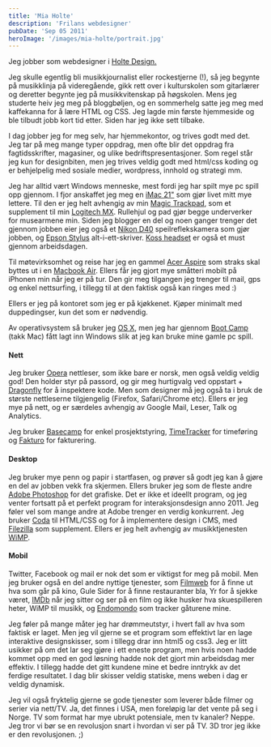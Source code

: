 ```yaml
---
title: 'Mia Holte'
description: 'Frilans webdesigner'
pubDate: 'Sep 05 2011'
heroImage: '/images/mia-holte/portrait.jpg'
---
```







<Question1/>

<p>Jeg jobber som webdesigner i <a href="http://holtedesign.no/">Holte Design.</a> </p>

<p>Jeg skulle egentlig bli musikkjournalist eller rockestjerne (!), så jeg begynte på musikklinja på
videregående, gikk rett over i kulturskolen som gitarlærer og deretter begynte jeg på musikkvitenskap på
høgskolen. Mens jeg studerte heiv jeg meg på bloggbøljen, og en sommerhelg satte jeg meg med kaffekanna for
å lære HTML og CSS. Jeg lagde min første hjemmeside og ble tilbudt jobb kort tid etter. Siden har jeg ikke
sett tilbake.</p>

<p>I dag jobber jeg for meg selv, har hjemmekontor, og trives godt med det. Jeg tar på meg mange typer
oppdrag, men ofte blir det oppdrag fra fagtidsskrifter, magasiner, og ulike bedriftspresentasjoner. Som regel står jeg kun for designbiten, men jeg trives veldig godt med html/css
koding og er behjelpelig med sosiale medier, wordpress, innhold og strategi mm.</p>


<Question2/>

<p>Jeg har alltid vært Windows menneske, mest fordi jeg har spilt mye pc spill opp gjennom. I fjor anskaffet
jeg meg en <a href="http://www.apple.com/imac/">iMac 21"</a> som gjør livet mitt mye lettere. Til den er jeg helt avhengig av min <a href="http://www.apple.com/magictrackpad/">Magic Trackpad</a>,
som et supplement til min <a href="http://www.logitech.com/no-no/mice-pointers/mice/devices/5845">Logitech MX</a>. Rullehjul og pad gjør begge underverker for musearmene min. Siden
jeg blogger en del og noen ganger trenger det gjennom jobben eier jeg også et <a href="http://en.wikipedia.org/wiki/Nikon_D40">Nikon D40</a> speilreflekskamera
som gjør jobben, og <a href="http://www.epson.no/internetLive/dctm/content/NO/no_NO/products/photo_inkjet_printer/NOR-Product-Model-PX720WD-NO.inter.jsp">Epson Stylus</a> alt-i-ett-skriver. <a href="http://www.koss.com/koss/kossweb.nsf/p?openform&pc%5Ept%5EPortaPro">Koss headset</a> er også et must gjennom arbeidsdagen.</p>

<p>Til møtevirksomhet og reise har jeg en gammel <a href="http://www.kedai-online.com/upload/2008040703260310226.jpg">Acer Aspire</a> som straks skal byttes ut i en <a href="http://www.apple.com/macbookair/">Macbook Air</a>. Ellers
får jeg gjort mye småtteri mobilt på iPhonen min når jeg er på tur. Den gir meg tilgangen jeg trenger til
mail, gps og enkel nettsurfing, i tillegg til at den faktisk også kan ringes med :)</p>

<p>Ellers er jeg på kontoret som jeg er på kjøkkenet. Kjøper minimalt med duppedingser, kun det som er nødvendig.</p>


<Question3/>

<p>Av operativsystem så bruker jeg <a href="http://www.apple.com/macosx/">OS X</a>, men jeg har gjennom <a href="http://www.apple.com/support/bootcamp/">Boot Camp</a> (takk Mac) fått lagt inn Windows slik at jeg kan bruke mine gamle pc spill.</p>

<h4>Nett</h4>

<p>
Jeg bruker <a href="http://www.opera.com/">Opera</a> nettleser, som ikke bare er norsk, men også veldig veldig god! Den holder styr på passord, og gir meg hurtigvalg ved oppstart + <a href="http://www.opera.com/dragonfly/">Dragonfly</a> for å inspektere kode. Men som designer må jeg også ta i bruk de største nettleserne tilgjengelig (Firefox, Safari/Chrome etc). Ellers er jeg mye på nett, og er særdeles avhengig av Google Mail, Leser, Talk og Analytics. 
</p>

<p>Jeg bruker <a href="http://basecamphq.com/">Basecamp</a> for enkel prosjektstyring, <a href="http://www.formassembly.com/time-tracker/">TimeTracker</a> for timeføring og <a href="http://www.fakturo.no/">Fakturo</a> for fakturering. </p>

<h4>Desktop</h4>

<p>Jeg bruker mye penn og papir i startfasen, og prøver så godt jeg kan å gjøre en del av jobben vekk fra
skjermen. Ellers bruker jeg som de fleste andre <a href="http://success.adobe.com/no/no/sem/products/photoshop.html?kw=p&sdid=GPHLB&skwcid=TC%7C22738%7Cphotoshop%20CS5%7C%7CS%7Cb%7C7003045043">Adobe Photoshop</a> for det grafiske. Det er ikke et ideellt
program, og jeg venter fortsatt på et perfekt program for interaksjonsdesign anno 2011. Jeg føler vel som
mange andre at Adobe trenger en verdig konkurrent. Jeg bruker <a href="http://panic.com/coda/">Coda</a> til HTML/CSS og for å implementere
design i CMS, med <a href="http://filezilla-project.org/">Filezilla</a> som supplement. Ellers er jeg helt avhengig av musikktjenesten <a href="http://wimp.no/">WiMP</a>.</p>

<h4>Mobil</h4>

<p>Twitter, Facebook og mail er nok det som er viktigst for meg på mobil. Men jeg bruker også en del andre nyttige tjenester, som <a href="http://www.filmweb.no/">Filmweb</a> for å finne ut hva som går på kino, Gule Sider for å finne restauranter bla, Yr for å sjekke været, <a href="http://www.imdb.com/">IMDb</a> når jeg sitter og ser på en film og ikke husker hva skuespilleren heter, WiMP til musikk, og <a href="http://www.endomondo.com/home">Endomondo</a> som tracker gåturene mine. </p>


<Question4/>

<p>Jeg føler på mange måter jeg har drømmeutstyr, i hvert fall av hva som faktisk er laget. Men jeg vil gjerne se et program som effektivt lar en lage interaktive designskisser, som i tillegg drar inn html5 og css3. Jeg er litt usikker på om det lar seg gjøre i ett eneste program, men hvis noen hadde kommet opp med en god løsning hadde nok det gjort min arbeidsdag mer effektiv. I tillegg hadde det gitt kundene mine et bedre inntrykk av det ferdige resultatet. I dag blir skisser veldig statiske, mens weben i dag er veldig dynamisk.  </p>

<p>Jeg vil også fryktelig gjerne se gode tjenester som leverer både filmer og serier via nett/TV. Ja, det finnes i USA, men foreløpig lar det vente på seg i Norge. TV som format har mye ubrukt potensiale, men tv kanaler? Neppe. Jeg tror vi bør se en revolusjon snart i hvordan vi ser på TV. 3D tror jeg ikke er den revolusjonen. ;) </p>
